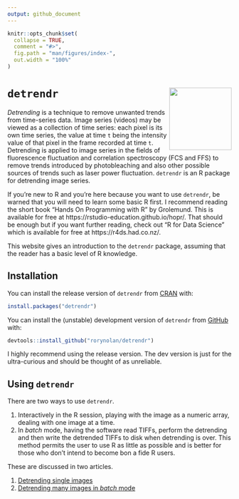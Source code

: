```yaml
---
output: github_document
---
```


<!-- index.md is generated from index.Rmd. Please edit that file -->

```r
knitr::opts_chunk$set(
  collapse = TRUE,
  comment = "#>",
  fig.path = "man/figures/index-",
  out.width = "100%"
)
```


# `detrendr` <img src="man/figures/logo.png" align="right" height=140/>

_Detrending_ is a technique to remove unwanted trends from time-series data. Image series (videos) may be viewed as a collection of time series: each pixel is its own time series, the value at time `t` being the intensity value of that pixel in the frame recorded at time `t`. Detrending is applied to image series in the fields of fluorescence fluctuation and correlation spectroscopy (FCS and FFS) to remove trends introduced by photobleaching and also other possible sources of trends such as laser power fluctuation. `detrendr` is an R package for detrending image series.

If you're new to R and you're here because you want to use `detrendr`, be warned that you will need to learn some basic R first. I recommend reading the short book "Hands On Programming with R" by Grolemund. This is available for free at https://rstudio-education.github.io/hopr/. That should be enough but if you want further reading, check out "R for Data Science" which is available for free at https://r4ds.had.co.nz/.

This website gives an introduction to the `detrendr` package, assuming that the reader has a basic level of R knowledge. 


## Installation

You can install the release version of `detrendr` from [CRAN](https://CRAN.R-project.org/package=detrendr) with:

```r
install.packages("detrendr")
```

You can install the (unstable) development version of `detrendr` from [GitHub](https://github.com/rorynolan/detrendr/) with:

```r
devtools::install_github("rorynolan/detrendr")
```

I highly recommend using the release version. The dev version is just for the ultra-curious and should be thought of as unreliable.


## Using `detrendr`

There are two ways to use `detrendr`.

1. Interactively in the R session, playing with the image as a numeric array, dealing with one image at a time.
1. In _batch_ mode, having the software read TIFFs, perform the detrending and then write the detrended TIFFs to disk when detrending is over. This method permits the user to use R as little as possible and is better for those who don't intend to become bon a fide R users.

These are discussed in two articles.

1. [Detrending single images](https://rorynolan.github.io/detrendr/articles/single-images.html)
1. [Detrending many images in _batch_ mode](https://rorynolan.github.io/detrendr/articles/batch-mode.html)
